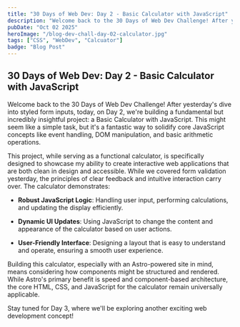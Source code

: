 ```yaml
---
title: "30 Days of Web Dev: Day 2 - Basic Calculator with JavaScript"
description: "Welcome back to the 30 Days of Web Dev Challenge! After yesterday's dive into styled form inputs, today, on Day 2, we're building a fundamental but incredibly insightful project: a Basic Calculator with JavaScript."
pubDate: "Oct 02 2025"
heroImage: "/blog-dev-chall-day-02-calculator.jpg"
tags: ["CSS", "WebDev", "Calcuator"]
badge: "Blog Post"
---
```


## 30 Days of Web Dev: Day 2 - Basic Calculator with JavaScript
Welcome back to the 30 Days of Web Dev Challenge! After yesterday's dive into styled form inputs, today, on Day 2, we're building a fundamental but incredibly insightful project: a Basic Calculator with JavaScript. This might seem like a simple task, but it's a fantastic way to solidify core JavaScript concepts like event handling, DOM manipulation, and basic arithmetic operations.

This project, while serving as a functional calculator, is specifically designed to showcase my ability to create interactive web applications that are both clean in design and accessible. While we covered form validation yesterday, the principles of clear feedback and intuitive interaction carry over. The calculator demonstrates:

  * **Robust JavaScript Logic**: Handling user input, performing calculations, and updating the display efficiently.

  * **Dynamic UI Updates**: Using JavaScript to change the content and appearance of the calculator based on user actions.

  * **User-Friendly Interface**: Designing a layout that is easy to understand and operate, ensuring a smooth user experience.

Building this calculator, especially with an Astro-powered site in mind, means considering how components might be structured and rendered. While Astro's primary benefit is speed and component-based architecture, the core HTML, CSS, and JavaScript for the calculator remain universally applicable.

<Calculator />

Stay tuned for Day 3, where we'll be exploring another exciting web development concept!